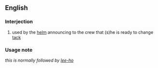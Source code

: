 ==English==
===Interjection===
# {{nautical}} used by the [[helm]] announcing to the crew that (s)he is ready to change [[tack]]
===Usage note===
''this is normally followed by [[lee-ho]]''